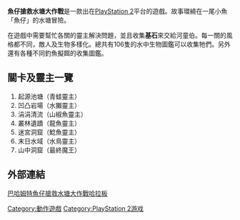 '''魚仔搶救水塘大作戰'''是一款出在[[PlayStation_2|PlayStation 2]]平台的遊戲。故事環繞在一尾小魚「魚仔」的水塘冒險。

在遊戲中需要幫忙各關的靈主解決問題，並且收集'''基石'''來交給河童伯。每一關的風格都不同，敵人及生物多樣化。總共有106隻的水中生物圖鑑可以收集牠們。另外還有各種不同釣魚擬餌的收集圖鑑。

==關卡及靈主一覽==
#起源池塘（青蛙靈主）
#凹凸岩場（水獺靈主）
#涓涓清流（山椒魚靈主）
#叢林遺蹟（龍魚靈主）
#迷宮洞窟（鯰魚靈主）
#末日水域（水鳥靈主）
#山中洞窟（最終魔王）

==外部連結==
[https://web.archive.org/web/20050125194446/http://forum1.gamer.com.tw/A.php?bsn=06900 巴哈姆特魚仔搶救水塘大作戰哈拉板]

{{CVG-stub}}

[[Category:動作遊戲|Category:動作遊戲]]
[[Category:PlayStation_2游戏|Category:PlayStation 2游戏]]
